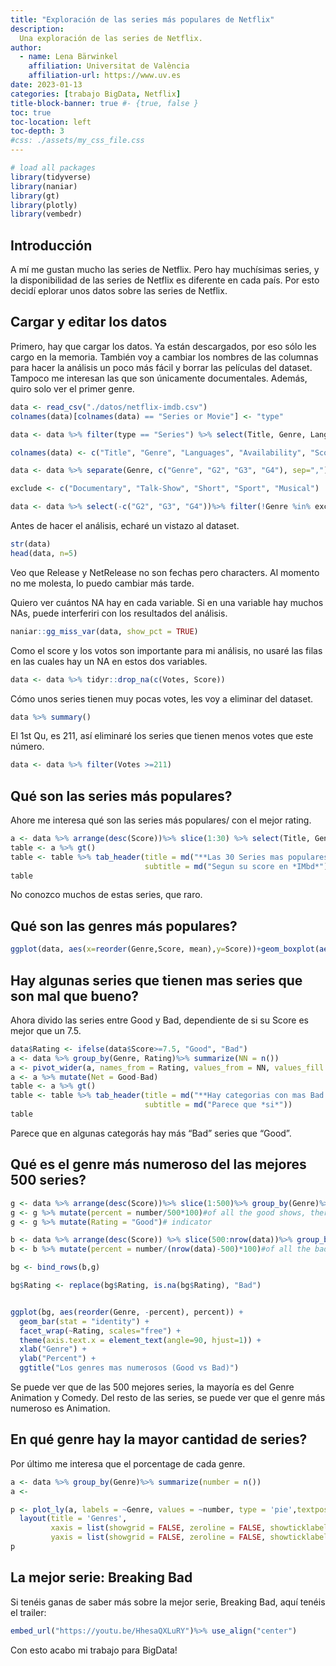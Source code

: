 ---
title: "Exploración de las series más populares de Netflix"
description: 
  Una exploración de las series de Netflix.  
author:
  - name: Lena Bärwinkel
    affiliation: Universitat de València
    affiliation-url: https://www.uv.es
date: 2023-01-13
categories: [trabajo BigData, Netflix]
title-block-banner: true #- {true, false }
toc: true
toc-location: left
toc-depth: 3
#css: ./assets/my_css_file.css
---


```{r setup, include=FALSE}
# load all packages
library(tidyverse)
library(naniar)
library(gt)
library(plotly)
library(vembedr)
```
## Introducción

A mí me gustan mucho las series de Netflix. Pero hay muchísimas series, y la disponibilidad de las series de Netflix es diferente en cada país. Por esto decidí eplorar unos datos sobre las series de Netflix.

## Cargar y editar los datos

Primero, hay que cargar los datos. Ya están descargados, por eso sólo les cargo en la memoria.
También voy a cambiar los nombres de las columnas para hacer la análisis un poco más fácil y borrar las películas del dataset. Tampoco me interesan las que son únicamente documentales. Además, quiro solo ver el primer genre. 
```{r, include = FALSE}
data <- read_csv("./datos/netflix-imdb.csv")
colnames(data)[colnames(data) == "Series or Movie"] <- "type"

data <- data %>% filter(type == "Series") %>% select(Title, Genre, Languages, `Country Availability`, `IMDb Score`, `IMDb Votes`, `Release Date`, `Netflix Release Date`) 

colnames(data) <- c("Title", "Genre", "Languages", "Availability", "Score", "Votes", "Release", "NetRelease")

data <- data %>% separate(Genre, c("Genre", "G2", "G3", "G4"), sep=",")

exclude <- c("Documentary", "Talk-Show", "Short", "Sport", "Musical")

data <- data %>% select(-c("G2", "G3", "G4"))%>% filter(!Genre %in% exclude )

```



Antes de hacer el análisis, echaré un vistazo al dataset.
```{r}
str(data)
head(data, n=5)
```

Veo que Release y NetRelease no son fechas pero characters. Al momento no me molesta, lo puedo cambiar más tarde.



Quiero ver cuántos NA hay en cada variable. Si en una variable hay muchos NAs, puede interferiri con los resultados del análisis.
```{r}
naniar::gg_miss_var(data, show_pct = TRUE)
```

Como el score y los votos son importante para mi análisis, no usaré las filas en las cuales hay un NA en estos dos variables.

```{r}
data <- data %>% tidyr::drop_na(c(Votes, Score))
```


Cómo unos series tienen muy pocas votes, les voy a eliminar del dataset.
```{r}
data %>% summary()
```

El 1st Qu, es 211, así eliminaré los series que tienen menos votes que este número. 

```{r}
data <- data %>% filter(Votes >=211)
```


## Qué son las series más populares?

Ahore me interesa qué son las series más populares/ con el mejor rating.
```{r}
a <- data %>% arrange(desc(Score))%>% slice(1:30) %>% select(Title, Genre, Score)
table <- a %>% gt()
table <- table %>% tab_header(title = md("**Las 30 Series mas populares**"), 
                              subtitle = md("Segun su score en *IMbd*")) 
table
```

No conozco muchos de estas series, que raro.

## Qué son las genres más populares?

```{r}
ggplot(data, aes(x=reorder(Genre,Score, mean),y=Score))+geom_boxplot(aes(fill=Genre))+coord_flip()+geom_jitter(width=0.15, alpha = 1/3, color = "darkgreen")+labs(title="Las diferentes genres ordenado por la media del Score", x="Score", y="Genre")
```

## Hay algunas series que tienen mas series que son mal que bueno?


Ahora divido las series entre Good y Bad, dependiente de si su Score es mejor que un 7.5.

```{r}
data$Rating <- ifelse(data$Score>=7.5, "Good", "Bad")
a <- data %>% group_by(Genre, Rating)%>% summarize(NN = n())
a <- pivot_wider(a, names_from = Rating, values_from = NN, values_fill = 0)
a <- a %>% mutate(Net = Good-Bad)
table <- a %>% gt()
table <- table %>% tab_header(title = md("**Hay categorias con mas Bad series que Good?**"), 
                              subtitle = md("Parece que *si*")) 
table
```

Parece que en algunas categorás hay más "Bad" series que "Good".


## Qué es el genre más numeroso del las mejores 500 series?

```{r}
g <- data %>% arrange(desc(Score))%>% slice(1:500)%>% group_by(Genre)%>% summarize(number = n())# how many good shows in each genre?
g <- g %>% mutate(percent = number/500*100)#of all the good shows, there are ...% in this genre
g <- g %>% mutate(Rating = "Good")# indicator

b <- data %>% arrange(desc(Score)) %>% slice(500:nrow(data))%>% group_by(Genre)%>% summarize(number = n())# how many bad shows in each genre?
b <- b %>% mutate(percent = number/(nrow(data)-500)*100)#of all the bad shows, there are ...% in this genre

bg <- bind_rows(b,g)

bg$Rating <- replace(bg$Rating, is.na(bg$Rating), "Bad")


ggplot(bg, aes(reorder(Genre, -percent), percent)) +
  geom_bar(stat = "identity") +
  facet_wrap(~Rating, scales="free") +
  theme(axis.text.x = element_text(angle=90, hjust=1)) +
  xlab("Genre") +
  ylab("Percent") +
  ggtitle("Los genres mas numerosos (Good vs Bad)")

```
Se puede ver que de las 500 mejores series, la mayoría es del Genre Animation y Comedy.
Del resto de las series, se puede ver que el genre más numeroso es Animation.


## En qué genre hay la mayor cantidad de series?

Por último me interesa que el porcentage de cada genre.
```{r}
a <- data %>% group_by(Genre)%>% summarize(number = n())
a <- 

p <- plot_ly(a, labels = ~Genre, values = ~number, type = 'pie',textposition = 'outside',textinfo = 'label+percent') %>%
  layout(title = 'Genres',
         xaxis = list(showgrid = FALSE, zeroline = FALSE, showticklabels = FALSE),
         yaxis = list(showgrid = FALSE, zeroline = FALSE, showticklabels = FALSE))
p
```

## La mejor serie: Breaking Bad

Si tenéis ganas de saber más sobre la mejor serie, Breaking Bad, aquí tenéis el trailer:

```{r, echo = FALSE, eval = TRUE}
embed_url("https://youtu.be/HhesaQXLuRY")%>% use_align("center")

```




Con esto acabo mi trabajo para BigData!


